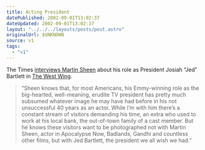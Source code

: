 ```yaml
---
title: Acting President
datePublished: 2002-09-01T13:02:37
dateUpdated: 2002-09-01T13:02:37
layout: "../../../layouts/posts/post.astro"
originalUrl: $UNKNOWN
source: v1
tags:
  - "v1"
---
```


The Times [interviews Martin Sheen][1] about his role as President Josiah &#8220;Jed&#8221; Bartlett in [The West Wing][2].

> &#8220;Sheen knows that, for most Americans, his Emmy-winning role as the big-hearted, well-meaning, erudite TV president has pretty much subsumed whatever image he may have had before in his not unsuccessful 40 years as an actor. While I&#8217;m with him there&#8217;s a constant stream of visitors demanding his time, an extra who used to work at his local bank, the out-of-town family of a cast member. But he knows these visitors want to be photographed not with Martin Sheen, actor in Apocalypse Now, Badlands, Gandhi and countless other films, but with Jed Bartlett, the president we all wish we had.&#8221;

[1]: http://www.timesonline.co.uk/article/0,,585-398179,00.html "The Times: On a West Wing and a prayer"
[2]: http://www.nbc.com/The_West_Wing/ "NBC.com: The West Wing"
